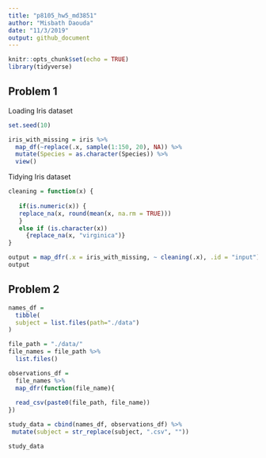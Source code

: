 ```yaml
---
title: "p8105_hw5_md3851"
author: "Misbath Daouda"
date: "11/3/2019"
output: github_document
---
```


```r
knitr::opts_chunk$set(echo = TRUE)
library(tidyverse)
```

## Problem 1 

Loading Iris dataset
```r
set.seed(10)

iris_with_missing = iris %>% 
  map_df(~replace(.x, sample(1:150, 20), NA)) %>%
  mutate(Species = as.character(Species)) %>% 
  view()
```

Tidying Iris dataset
```r
cleaning = function(x) {
  
   if(is.numeric(x)) {
   replace_na(x, round(mean(x, na.rm = TRUE)))
   }
   else if (is.character(x)) 
     {replace_na(x, "virginica")}
}

output = map_dfr(.x = iris_with_missing, ~ cleaning(.x), .id = "input")
output 
```

## Problem 2

 
```r
names_df = 
  tibble(
  subject = list.files(path="./data")
)

file_path = "./data/"
file_names = file_path %>% 
  list.files()

observations_df = 
  file_names %>%
  map_dfr(function(file_name){
  
  read_csv(paste0(file_path, file_name))
}) 

study_data = cbind(names_df, observations_df) %>%
 mutate(subject = str_replace(subject, ".csv", "")) 

study_data
```
 

